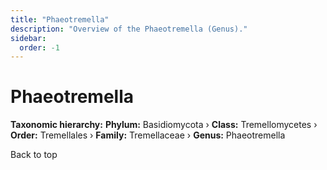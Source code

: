 ```yaml
---
title: "Phaeotremella"
description: "Overview of the Phaeotremella (Genus)."
sidebar:
  order: -1
---
```



# Phaeotremella <Badge variant="note" text="Genus" />

**Taxonomic hierarchy:** **Phylum:** Basidiomycota › **Class:** Tremellomycetes › **Order:** Tremellales › **Family:** Tremellaceae › **Genus:** Phaeotremella

<LinkButton href="#top" variant="minimal" icon="arrow-up">
  Back to top
</LinkButton>
